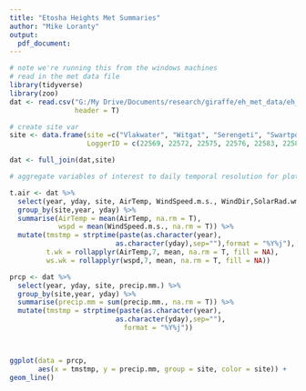 ```yaml
---
title: "Etosha Heights Met Summaries"
author: "Mike Loranty"
output: 
  pdf_document:
---  
```

  
  
  
```r
# note we're running this from the windows machines
# read in the met data file
library(tidyverse)
library(zoo)
dat <- read.csv("G:/My Drive/Documents/research/giraffe/eh_met_data/eh_met_data_2024-10-29.csv", 
                header = T)

# create site var
site <- data.frame(site =c("Vlakwater", "Witgat", "Serengeti", "Swartposdam", "Oupos", "Lion Lodge"),
                   LoggerID = c(22569, 22572, 22575, 22576, 22583, 22584))

dat <- full_join(dat,site)

# aggregate variables of interest to daily temporal resolution for plotting

t.air <- dat %>%
  select(year, yday, site, AirTemp, WindSpeed.m.s., WindDir,SolarRad.wm2.) %>%
  group_by(site,year, yday) %>%
  summarise(AirTemp = mean(AirTemp, na.rm = T),
            wspd = mean(WindSpeed.m.s., na.rm = T)) %>%
  mutate(tmstmp = strptime(paste(as.character(year),
                          as.character(yday),sep=""),format = "%Y%j"),
         t.wk = rollapplyr(AirTemp,7, mean, na.rm = T, fill = NA),
         ws.wk = rollapplyr(wspd,7, mean, na.rm = T, fill = NA))

prcp <- dat %>%
  select(year, yday, site, precip.mm.) %>%
  group_by(site,year, yday) %>%
  summarise(precip.mm = sum(precip.mm., na.rm = T)) %>%
  mutate(tmstmp = strptime(paste(as.character(year),
                          as.character(yday),sep=""),
                            format = "%Y%j"))
  
```
  
  
```r
  
```
  
```r
ggplot(data = prcp,
       aes(x = tmstmp, y = precip.mm, group = site, color = site)) +
geom_line()
```
  
  
  